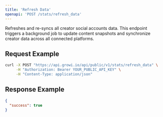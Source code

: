 ```yaml
---
title: 'Refresh Data'
openapi: 'POST /stats/refresh_data'
---
```


Refreshes and re-syncs all creator social accounts data. This endpoint triggers a background job to update content snapshots and synchronize creator data across all connected platforms.

## Request Example

```bash
curl -X POST "https://api.growi.io/api/public/v1/stats/refresh_data" \
     -H "Authorization: Bearer YOUR_PUBLIC_API_KEY" \
     -H "Content-Type: application/json"
```

## Response Example

```json
{
  "success": true
}
```